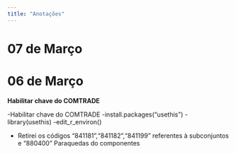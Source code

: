 ```yaml
---
title: "Anotações"
---
```


# 07 de Março

# 06 de Março

 **Habilitar chave do COMTRADE**

-Habilitar chave do COMTRADE
-install.packages("usethis")
-library(usethis)
-edit_r_environ()

- Retirei os códigos "841181","841182","841199" referentes à subconjuntos e "880400" Paraquedas do componentes

